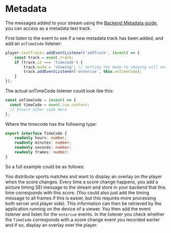 # Metadata

The messages added to your stream using the [Backend Metadata guide](../../../../../theolive/guides/sei-messages), you can access
as a metadata text track.

First listen to the event to see if a new metadata track has been added, and add an `onTimeCode` listener:
```javascript
player.textTracks.addEventListener('addTrack', (event) => {
    const track = event.track;
    if (track.id === 'timecode') {
        track.mode = 'showing'; // Setting the mode to showing will enable the entercue events
        track.addEventListener('entercue', this.onTimeCode);
    }
});
```

The actual onTimeCode listener could look like this:
```javascript
const onTimeCode = (event) => {
  const timeCode = event.cue.content;
  // Insert other code here
};
```
Where the timecode has the following type:
```typescript
export interface TimeCode {
    readonly hours: number;
    readonly minutes: number;
    readonly seconds: number;
    readonly frames: number;
}
```
So a full example could be as follows:

You distribute sports matches and want to display an overlay on the player when the score changes. Every time a score change happens, you add a picture timing SEI message to the stream and store in your backend that this time corresponds with this score. (You could also just add the timing message to all frames if this is easier, but this requires more processing both server and player side). This information can then be retrieved by the application running on the device of a viewer. You then add the event listener and listen for the `entercue` events. In the listener you check whether the `TimeCode` corresponds with a score change event you recorded earlier and if so, display an overlay over the player.
